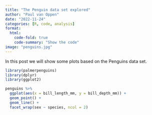 ```yaml
---
title: "The Penguin data set explored"
author: "Paul van Oppen"
date: "2022-11-24"
categories: [R, code, analysis]
format:
  html:
    code-fold: true
    code-summary: "Show the code"
image: "penguins.jpg"
---
```


In this post we will show some plots based on the Penguins data set.

```r

library(palmerpenguins)
library(dplyr)
library(ggplot2)

penguins %>%
  ggplot(aes(x = bill_length_mm, y = bill_depth_mm)) +
  geom_point() +
  geom_line() +
  facet_wrap(sex ~ species, ncol = 2)

```
